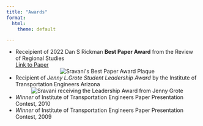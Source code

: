 ```yaml
---
title: "Awards"
format:
  html:
    theme: default

---
```


* Receipient of 2022 Dan S Rickman **Best Paper Award** from the Review of Regional Studies  
[Link to Paper](https://rrs.scholasticahq.com/article/30970-state-marijuana-laws-and-traffic-fatalities)
<center><img src="paper.jpg" 
             style="max-height: 315px;"
             alt="Sravani's Best Paper Award Plaque"/></center>

* Recipient of *Jenny L.Grote Student Leadership Award* by the Institute of Transportation Engineers Arizona
<center><img src="award1.jpg" 
             style="max-height: 315px;"
             alt="Sravani receiving the Leadership Award from Jenny Grote"/></center>
             
* *Winner* of Institute of Transportation Engineers Paper Presentation Contest, 2010
* *Winner* of Institute of Transportation Engineers Paper Presentation Contest, 2009
             




